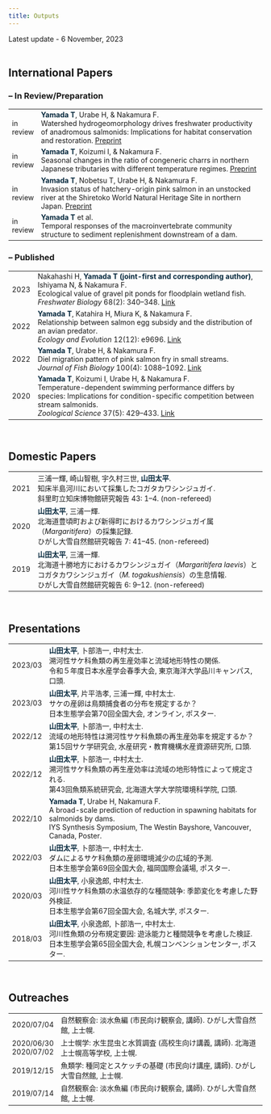 ```yaml
---
title: Outputs
---
```


Latest update - 6 November, 2023
<br />
<br />

<style>
table, th, td {
    font-size: 100%;
}
</style>

## International Papers
### – In Review/Preparation
| | |
| :- | :---------------- |
| in review | <span style="font-weight:bold; color: #06283D; ">Yamada T</span>, Urabe H, & Nakamura F.<br />Watershed hydrogeomorphology drives freshwater productivity of anadromous salmonids: Implications for habitat conservation and restoration. <u>[Preprint](https://doi.org/10.22541/au.167542388.85787817/v1)</u> |
| in review | <span style="font-weight:bold; color: #06283D; ">Yamada T</span>, Koizumi I, & Nakamura F.<br />Seasonal changes in the ratio of congeneric charrs in northern Japanese tributaries with different temperature regimes. <u>[Preprint](https://doi.org/10.21203/rs.3.rs-2465444/v1)</u> |
| in review | <span style="font-weight:bold; color: #06283D; ">Yamada T</span>, Nobetsu T, Urabe H, & Nakamura F.<br />Invasion status of hatchery-origin pink salmon in an unstocked river at the Shiretoko World Natural Heritage Site in northern Japan. <u>[Preprint](https://doi.org/10.21203/rs.3.rs-3315064/v1)</u> |
| in review | <span style="font-weight:bold; color: #06283D; ">Yamada T</span> et al.<br />Temporal responses of the macroinvertebrate community structure to sediment replenishment downstream of a dam. |

### – Published
| | |
| :- | :---------------- |
| 2023 | Nakahashi H, <span style="font-weight:bold; color: #06283D; ">Yamada T (joint-first and corresponding author)</span>, Ishiyama N, & Nakamura F.<br />Ecological value of gravel pit ponds for floodplain wetland fish.<br />*Freshwater Biology* 68(2): 340–348. <u>[Link](https://doi.org/10.1111/fwb.14029)</u> |
| 2022 | <span style="font-weight:bold; color: #06283D; ">Yamada T</span>, Katahira H, Miura K, & Nakamura F.<br />Relationship between salmon egg subsidy and the distribution of an avian predator. <br />*Ecology and Evolution* 12(12): e9696. <u>[Link](https://doi.org/10.1002/ece3.9696)</u> |
| 2022 | <span style="font-weight:bold; color: #06283D; ">Yamada T</span>, Urabe H, & Nakamura F. <br />Diel migration pattern of pink salmon fry in small streams. <br />*Journal of Fish Biology* 100(4): 1088–1092. <u>[Link](https://doi.org/10.1111/jfb.15007)</u> |
| 2020 | <span style="font-weight:bold; color: #06283D; ">Yamada T</span>, Koizumi I, Urabe H, & Nakamura F. <br />Temperature-dependent swimming performance differs by species: Implications for condition-specific competition between stream salmonids. <br />*Zoological Science* 37(5): 429–433. <u>[Link](https://doi.org/10.2108/zs190149)<u/> |
<br />


## Domestic Papers
| | |
| :- | :---------------- |
| 2021 | 三浦一輝, 崎山智樹, 宇久村三世, <span style="font-weight:bold; color: #06283D; ">山田太平</span>. <br />知床半島河川において採集したコガタカワシンジュガイ. <br />斜里町立知床博物館研究報告 43: 1–4. (non-refereed) |
| 2020 | <span style="font-weight:bold; color: #06283D; ">山田太平</span>, 三浦一輝. <br />北海道豊頃町および新得町におけるカワシンジュガイ属（*Margaritifera*）の採集記録. <br />ひがし大雪自然館研究報告 7: 41–45. (non-refereed) |
| 2019 | <span style="font-weight:bold; color: #06283D; ">山田太平</span>, 三浦一輝. <br />北海道十勝地方におけるカワシンジュガイ（*Margaritifera laevis*）とコガタカワシンジュガイ（*M. togakushiensis*）の生息情報. <br />ひがし大雪自然館研究報告 6: 9–12. (non-refereed) |
<br />


## Presentations
| | |
| :- | :---------------- |
| 2023/03 | <span style="font-weight:bold; color: #06283D; ">山田太平</span>, 卜部浩一, 中村太士. <br />溯河性サケ科魚類の再生産効率と流域地形特性の関係. <br />令和５年度日本水産学会春季大会, 東京海洋大学品川キャンパス, 口頭. |
| 2023/03 | <span style="font-weight:bold; color: #06283D; ">山田太平</span>, 片平浩孝, 三浦一輝, 中村太士. <br />サケの産卵は鳥類捕食者の分布を規定するか？ <br />日本生態学会第70回全国大会, オンライン, ポスター. |
| 2022/12 | <span style="font-weight:bold; color: #06283D; ">山田太平</span>, 卜部浩一, 中村太士. <br />流域の地形特性は溯河性サケ科魚類の再生産効率を規定するか？ <br />第15回サケ学研究会, 水産研究・教育機構水産資源研究所, 口頭. |
| 2022/12 | <span style="font-weight:bold; color: #06283D; ">山田太平</span>, 卜部浩一, 中村太士. <br />溯河性サケ科魚類の再生産効率は流域の地形特性によって規定される. <br />第43回魚類系統研究会, 北海道大学大学院環境科学院, 口頭. |
| 2022/10 | <span style="font-weight:bold; color: #06283D; ">Yamada T</span>, Urabe H, Nakamura F. <br />A broad-scale prediction of reduction in spawning habitats for salmonids by dams. <br />IYS Synthesis Symposium, The Westin Bayshore, Vancouver, Canada, Poster. |
| 2022/03 | <span style="font-weight:bold; color: #06283D; ">山田太平</span>, 卜部浩一, 中村太士. <br />ダムによるサケ科魚類の産卵環境減少の広域的予測. <br />日本生態学会第69回全国大会, 福岡国際会議場, ポスター. |
| 2020/03 | <span style="font-weight:bold; color: #06283D; ">山田太平</span>, 小泉逸郎, 中村太士. <br />河川性サケ科魚類の水温依存的な種間競争: 季節変化を考慮した野外検証. <br />日本生態学会第67回全国大会, 名城大学, ポスター. |
| 2018/03 | <span style="font-weight:bold; color: #06283D; ">山田太平</span>, 小泉逸郎, 卜部浩一, 中村太士. <br />河川性魚類の分布規定要因: 遊泳能力と種間競争を考慮した検証. <br />日本生態学会第65回全国大会, 札幌コンベンションセンター, ポスター. |
<br />


## Outreaches
| | |
| :-- | :---------------- |
| 2020/07/04 | 自然観察会: 淡水魚編 (市民向け観察会, 講師). ひがし大雪自然館, 上士幌. |
| 2020/06/30<br />2020/07/02 | 上士幌学: 水生昆虫と水質調査 (高校生向け講義, 講師). 北海道上士幌高等学校, 上士幌. |
| 2019/12/15 | 魚類学: 種同定とスケッチの基礎 (市民向け講座, 講師). ひがし大雪自然館, 上士幌. |
| 2019/07/14 | 自然観察会: 淡水魚編 (市民向け観察会, 講師). ひがし大雪自然館, 上士幌. |





<!-- Google Fonts -->
<link rel="preconnect" href="https://fonts.googleapis.com"> 
<link rel="preconnect" href="https://fonts.gstatic.com" crossorigin> 
<link href="https://fonts.googleapis.com/css2?family=Josefin+Sans&display=swap" rel="stylesheet">
